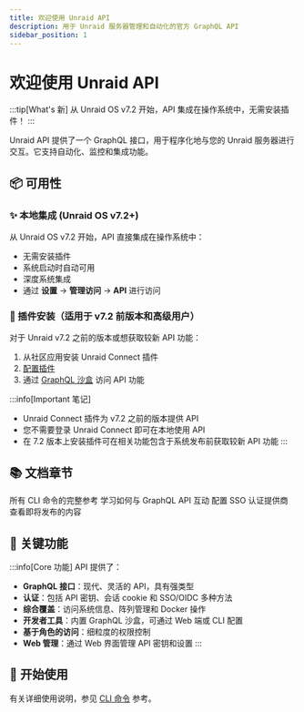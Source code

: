 ```yaml
---
title: 欢迎使用 Unraid API
description: 用于 Unraid 服务器管理和自动化的官方 GraphQL API
sidebar_position: 1
---
```



# 欢迎使用 Unraid API

:::tip[What's 新]
从 Unraid OS v7.2 开始，API 集成在操作系统中，无需安装插件！
:::

Unraid API 提供了一个 GraphQL 接口，用于程序化地与您的 Unraid 服务器进行交互。它支持自动化、监控和集成功能。

## 📦 可用性

### ✨ 本地集成 (Unraid OS v7.2+)

从 Unraid OS v7.2 开始，API 直接集成在操作系统中：

- 无需安装插件
- 系统启动时自动可用
- 深度系统集成
- 通过 **设置** → **管理访问** → **API** 进行访问

### 🔌 插件安装（适用于 v7.2 前版本和高级用户）

对于 Unraid v7.2 之前的版本或想获取较新 API 功能：

1. 从社区应用安装 Unraid Connect 插件
2. [配置插件](./how-to-use-the-api.mdx#enabling-the-graphql-sandbox)
3. 通过 [GraphQL 沙盒](./how-to-use-the-api.mdx) 访问 API 功能

:::info[Important 笔记]
- Unraid Connect 插件为 v7.2 之前的版本提供 API
- 您不需要登录 Unraid Connect 即可在本地使用 API
- 在 7.2 版本上安装插件可在相关功能包含于系统发布前获取较新 API 功能
:::

## 📚 文档章节

<div style={{display: 'grid', gridTemplateColumns: 'repeat(auto-fit, minmax(250px, 1fr))', gap: '1rem'}}>
  <Card title="CLI命令" icon="终端" href="./cli">
    所有 CLI 命令的完整参考
  </Card>

  <Card title="使用 API" icon="代码" href="./how-to-use-the-api">
    学习如何与 GraphQL API 互动
  </Card>

  <Card title="OIDC 设置" icon="护盾" href="./oIDC提供商设置">
    配置 SSO 认证提供商
  </Card>

  <Card title="即将推出的功能" icon="火箭" href="./即将推出的功能">
    查看即将发布的内容
  </Card>
</div>

## 🌟 关键功能

:::info[Core 功能]
API 提供了：

- **GraphQL 接口**：现代、灵活的 API，具有强类型
- **认证**：包括 API 密钥、会话 cookie 和 SSO/OIDC 多种方法
- **综合覆盖**：访问系统信息、阵列管理和 Docker 操作
- **开发者工具**：内置 GraphQL 沙盒，可通过 Web 端或 CLI 配置
- **基于角色的访问**：细粒度的权限控制
- **Web 管理**：通过 Web 界面管理 API 密钥和设置
:::

## 🚀 开始使用

<Tabs>
  <TabItem value="v72" label="Unraid OS v7.2+" default>
    <GetStartedV72 />
  </TabItem>

  <TabItem value="较旧" label="7.2版本前">
    <GetStartedPre72 />
  </TabItem>
</Tabs>

有关详细使用说明，参见 [CLI 命令](./cli) 参考。
